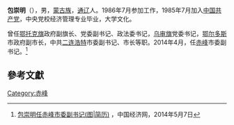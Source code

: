 {{multiple issues|
{{blpsources|time=2014-05-31T23:55:32+00:00}}
{{expand|time=2014-05-31T23:55:32+00:00}}
{{onesource|time=2014-05-31T23:55:32+00:00}}
}}
'''包崇明'''（{{bd|1965年||}}），男，[[蒙古族|蒙古族]]，[[通辽|通辽]]人。1986年7月参加工作，1985年7月加入[[中国共产党|中国共产党]]，中央党校经济管理专业毕业，大学文化。

曾任[[鄂托克旗|鄂托克旗]]政府副旗长、党委副书记、政法委书记，[[乌审旗|乌审旗]]党委书记，[[鄂尔多斯|鄂尔多斯]]市政府副市长，中共[[二连浩特|二连浩特]]市委副书记、市长等职。2014年4月，任[[赤峰|赤峰]]市委副书记。<ref>[http://district.ce.cn/newarea/sddy/201405/07/t20140507_2777209.shtml 包崇明任赤峰市委副书记(图|简历)] {{Wayback|url=http://district.ce.cn/newarea/sddy/201405/07/t20140507_2777209.shtml |date=20160304211039 }}，中国经济网，2014年5月7日</ref>

==參考文獻==
{{reflist}}

[[Category:赤峰|Category:赤峰]]